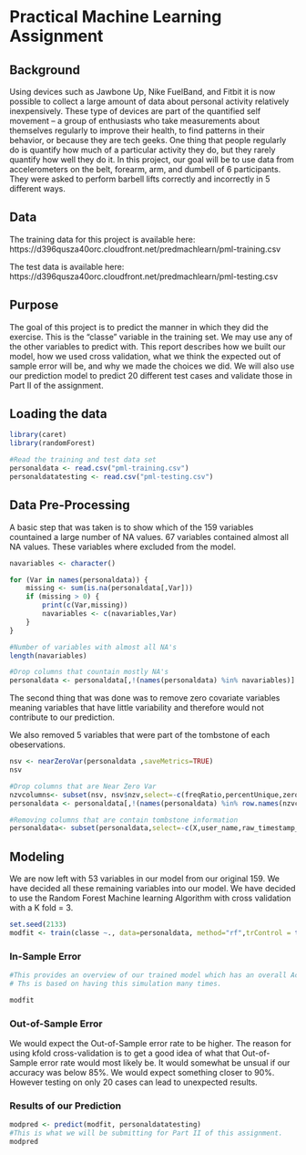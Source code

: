 Practical Machine Learning Assignment 
========================================================

## Background
Using devices such as Jawbone Up, Nike FuelBand, and Fitbit it is now possible to collect a large amount of data about personal activity relatively inexpensively. These type of devices are part of the quantified self movement – a group of enthusiasts who take measurements about themselves regularly to improve their health, to find patterns in their behavior, or because they are tech geeks. One thing that people regularly do is quantify how much of a particular activity they do, but they rarely quantify how well they do it. In this project, our goal will be to use data from accelerometers on the belt, forearm, arm, and dumbell of 6 participants. They were asked to perform barbell lifts correctly and incorrectly in 5 different ways.


## Data 
The training data for this project is available here: 
https://d396qusza40orc.cloudfront.net/predmachlearn/pml-training.csv

The test data is available here: 
https://d396qusza40orc.cloudfront.net/predmachlearn/pml-testing.csv


## Purpose
The goal of this project is to predict the manner in which they did the exercise. This is the "classe" variable in the training set. We may use any of the other variables to predict with. This report describes how we built our model, how we used cross validation, what we think the expected out of sample error will be, and why we made the choices we did. We will also use our prediction model to predict 20 different test cases and validate those in Part II of the assignment. 


## Loading the data
```r
library(caret)
library(randomForest)

#Read the training and test data set
personaldata <- read.csv("pml-training.csv")
personaldatatesting <- read.csv("pml-testing.csv")
```


## Data Pre-Processing
A basic step that was taken is to show which of the 159 variables 
countained a large number of NA values. 67 variables contained almost
all NA values. These variables where excluded from the model.

```r
navariables <- character()

for (Var in names(personaldata)) {
    missing <- sum(is.na(personaldata[,Var]))
    if (missing > 0) {
        print(c(Var,missing))
        navariables <- c(navariables,Var)
    }
}

#Number of variables with almost all NA's
length(navariables)

#Drop columns that countain mostly NA's
personaldata <- personaldata[,!(names(personaldata) %in% navariables)]

```


The second thing that was done was to remove zero covariate variables meaning variables
that have little variability and therefore would not contribute to our prediction. 

We also removed 5 variables that were part of the tombstone of each obeservations. 


```r
nsv <- nearZeroVar(personaldata ,saveMetrics=TRUE)
nsv

#Drop columns that are Near Zero Var
nzvcolumns<- subset(nsv, nsv$nzv,select=-c(freqRatio,percentUnique,zeroVar,nzv)) 
personaldata <- personaldata[,!(names(personaldata) %in% row.names(nzvcolumns)) ]

#Removing columns that are contain tombstone information
personaldata<- subset(personaldata,select=-c(X,user_name,raw_timestamp_part_1,user_name,raw_timestamp_part_2,cvtd_timestamp,num_window )) 
```


## Modeling
We are now left with 53 variables in our model from our original 159. 
We have decided all these remaining variables into our model. 
We have decided to use the Random Forest Machine learning Algorithm with cross validation with a K fold = 3.

```r
set.seed(2133)
modfit <- train(classe ~., data=personaldata, method="rf",trControl = trainControl(method = "cv",number=3))

```


### In-Sample Error
```r
#This provides an overview of our trained model which has an overall Accuracy of > 98%.
# Ths is based on having this simulation many times.

modfit

```

### Out-of-Sample Error 
We would expect the Out-of-Sample error rate to be higher. The reason for using kfold cross-validation is to get a good idea of what that Out-of-Sample error rate would most likely be. It would somewhat be unsual if our accuracy was below 85%. We would expect something closer to 90%. 
However testing on only 20 cases can lead to unexpected results. 


### Results of our Prediction
```r
modpred <- predict(modfit, personaldatatesting)
#This is what we will be submitting for Part II of this assignment.
modpred

```







